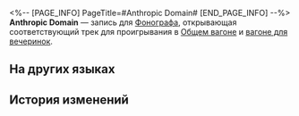 <%-- [PAGE_INFO]
PageTitle=#Anthropic Domain#
[END_PAGE_INFO] --%>
{{Предмет Инфобокс
|id          = 210204
|Изображение = Предмет Anthropic Domain.png
|Тип         = Запись
|Инвентарь   = Ценные предметы
|Редкость    = 3
|Эффект      = 
|Описание    = Запись, которую можно воспроизвести на фонографе экспресса. Это может быть случайное приобретение или подарок от кого-то другого. Когда играет музыка, всплывают самые разные воспоминания: улыбки, встречи, прикосновения и волнение битвы. Может быть, поэтому, даже несмотря на стремительный прогресс общества, люди всё ещё собирают записи.<br />Текущая запись содержит трек Anthropic Domain.
}}
{{Описание|''Солнце встаёт и заходит, луна наливается и тает; дни летят, сезоны сменяют друг друга; земля даёт плоды, люди процветают - и всё это под сиянием звёзд галактики.''}}
'''Anthropic Domain''' — запись для [[Фонограф]]а, открывающая соответствующий трек для проигрывания в [[Общий вагон|Общем вагоне]] и [[Вагон для вечеринок|вагоне для вечеринок]].

==На других языках==
{{На других языках
|en   = "Anthropic Domain"
|zhs  = 《天下熙熙》
|zht  = 〈天下熙熙〉
|ja   = 『天下熙熙』
|ko   = ≪천하 흥성≫
|es   = Esfera antrópica
|fr   = «&nbsp;Anthropic Domain&nbsp;»
|ru   = Anthropic Domain
|th   = "Anthropic Domain"
|vi   = "Khắp Chốn Vui Mừng"
|de   = „Anthrophische Domäne“
|id   = "Anthropic Domain"
|pt   = "Anthropic Domain"
}}

==История изменений==
{{История изменений|3.5}}